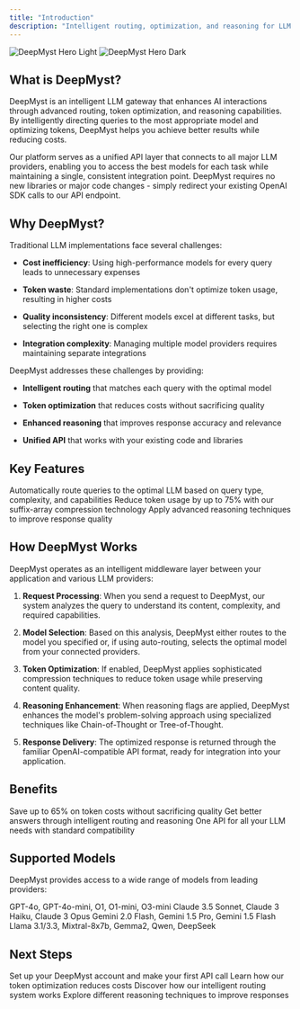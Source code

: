 ```yaml
---
title: "Introduction"
description: "Intelligent routing, optimization, and reasoning for LLM workflows"
---
```


<img alt="DeepMyst Hero Light" classname="block dark:hidden" src="/images/deepmyst-hero-light.png" />

<img alt="DeepMyst Hero Dark" classname="hidden dark:block" src="/images/deepmyst-hero-dark.png" />

## What is DeepMyst?

DeepMyst is an intelligent LLM gateway that enhances AI interactions through advanced routing, token optimization, and reasoning capabilities. By intelligently directing queries to the most appropriate model and optimizing tokens, DeepMyst helps you achieve better results while reducing costs.

Our platform serves as a unified API layer that connects to all major LLM providers, enabling you to access the best models for each task while maintaining a single, consistent integration point. DeepMyst requires no new libraries or major code changes - simply redirect your existing OpenAI SDK calls to our API endpoint.

## Why DeepMyst?

Traditional LLM implementations face several challenges:

* **Cost inefficiency**: Using high-performance models for every query leads to unnecessary expenses

* **Token waste**: Standard implementations don't optimize token usage, resulting in higher costs

* **Quality inconsistency**: Different models excel at different tasks, but selecting the right one is complex

* **Integration complexity**: Managing multiple model providers requires maintaining separate integrations

DeepMyst addresses these challenges by providing:

* **Intelligent routing** that matches each query with the optimal model

* **Token optimization** that reduces costs without sacrificing quality

* **Enhanced reasoning** that improves response accuracy and relevance

* **Unified API** that works with your existing code and libraries

## Key Features

<CardGroup cols={3}>
  <Card title="Smart Routing" icon="route" href="/routing">
    Automatically route queries to the optimal LLM based on query type, complexity, and capabilities
  </Card>

  <Card title="Token Optimization" icon="compress" href="/token-optimization">
    Reduce token usage by up to 75% with our suffix-array compression technology
  </Card>

  <Card title="Enhanced Reasoning" icon="brain" href="/reasoning">
    Apply advanced reasoning techniques to improve response quality
  </Card>
</CardGroup>

## How DeepMyst Works

DeepMyst operates as an intelligent middleware layer between your application and various LLM providers:

1. **Request Processing**: When you send a request to DeepMyst, our system analyzes the query to understand its content, complexity, and required capabilities.

2. **Model Selection**: Based on this analysis, DeepMyst either routes to the model you specified or, if using auto-routing, selects the optimal model from your connected providers.

3. **Token Optimization**: If enabled, DeepMyst applies sophisticated compression techniques to reduce token usage while preserving content quality.

4. **Reasoning Enhancement**: When reasoning flags are applied, DeepMyst enhances the model's problem-solving approach using specialized techniques like Chain-of-Thought or Tree-of-Thought.

5. **Response Delivery**: The optimized response is returned through the familiar OpenAI-compatible API format, ready for integration into your application.

## Benefits

<CardGroup cols={3}>
  <Card title="Cost Reduction" icon="dollar-sign">
    Save up to 65% on token costs without sacrificing quality
  </Card>

  <Card title="Performance Boost" icon="gauge-high">
    Get better answers through intelligent routing and reasoning
  </Card>

  <Card title="Simplified Integration" icon="plug">
    One API for all your LLM needs with standard compatibility
  </Card>
</CardGroup>

## Supported Models

DeepMyst provides access to a wide range of models from leading providers:

<CardGroup cols={2}>
  <Card title="OpenAI" icon="openai">
    GPT-4o, GPT-4o-mini, O1, O1-mini, O3-mini
  </Card>

  <Card title="Anthropic" icon="a">
    Claude 3.5 Sonnet, Claude 3 Haiku, Claude 3 Opus
  </Card>

  <Card title="Google" icon="google">
    Gemini 2.0 Flash, Gemini 1.5 Pro, Gemini 1.5 Flash
  </Card>

  <Card title="Groq" icon="bolt">
    Llama 3.1/3.3, Mixtral-8x7b, Gemma2, Qwen, DeepSeek
  </Card>
</CardGroup>

## Next Steps

<CardGroup cols={2}>
  <Card title="Getting Started" icon="rocket" href="/quickstart">
    Set up your DeepMyst account and make your first API call
  </Card>

  <Card title="Token Optimization" icon="file-contract" href="/token-optimization">
    Learn how our token optimization reduces costs
  </Card>

  <Card title="Smart Routing" icon="sitemap" href="/routing">
    Discover how our intelligent routing system works
  </Card>

  <Card title="Enhanced Reasoning" icon="brain-circuit" href="/reasoning">
    Explore different reasoning techniques to improve responses
  </Card>
</CardGroup>